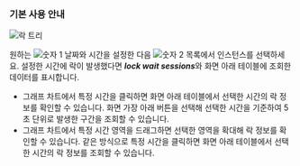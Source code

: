 ### 기본 사용 안내

![락 트리](/img/db-locktress-basic.png)

원하는 ![숫자 1](/img/number-01.png) 날짜와 시간을 설정한 다음 ![숫자 2](/img/number-02.png) 목록에서 인스턴스를 선택하세요. 설정한 시간에 락이 발생했다면 ***lock wait sessions***와 화면 아래 테이블에 조회한 데이터를 표시합니다.

* 그래프 차트에서 특정 시간을 클릭하면 화면 아래 테이블에서 선택한 시간의 락 정보를 확인할 수 있습니다. 화면 가장 아래 버튼을 선택해 선택한 시간을 기준하여 5초 단위로 발생한 구간을 조회할 수 있습니다.
* 그래프 차트에서 특정 시간 영역을 드래그하면 선택한 영역을 확대해 락 정보를 확인할 수 있습니다. 같은 방식으로 특정 시간을 클릭하면 화면 아래 테이블에서 선택한 시간의 락 정보를 조회할 수 있습니다.